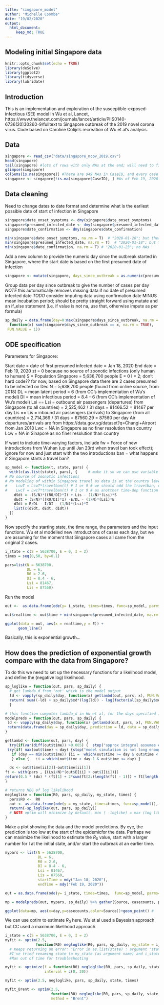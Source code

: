 ```yaml
---
title: "singapore_model"
author: "Michelle Coombe"
date: "19/02/2020"
output: 
  html_document:
     keep_md: TRUE
---
```


## Modeling initial Singapore data

```r
knitr::opts_chunk$set(echo = TRUE)
library(deSolve)
library(ggplot2)
library(tidyverse)
library(lubridate)
```

## Introduction

This is an implementation and exploration of the susceptible-exposed-infectious (SEI) model in Wu et al, Lancet, https://www.thelancet.com/journals/lancet/article/PIIS0140-6736(20)30260-9/fulltext to Singapore outbreak of the 2019 novel corona virus. Code based on Caroline Colijn's recreation of Wu et al's analysis. 

## Data
```r
singapore <- read_csv("data/singapore_ncov_2019.csv")
head(singapore)
tail(singapore) #lots of rows with only NAs at the end; will need to figure out how many and remove them
glimpse(singapore)
colSums(is.na(singapore)) #There are 949 NAs in CaseID, and every case should have an ID, so use this to remove extra columns at end of imported object
singapore <- singapore[!is.na(singapore$CaseID), ] #As of Feb 19, 2020 there should be 84 cases
```

## Data cleaning
Need to change dates to date format and determine what is the earliest possible date of start of infection in Singapore
```r
singapore$date_onset_symptoms <- dmy(singapore$date_onset_symptoms)
singapore$presumed_infected_date <- dmy(singapore$presumed_infected_date)
singapore$date_confirmation <- dmy(singapore$date_confirmation)

min(singapore$date_onset_symptoms, na.rm = T)  # "2020-01-20"; but there are NAs - can impute from presumed infected date and/or date of confirmation
min(singapore$presumed_infected_date, na.rm = T)  # "2020-01-18"; but there are NAs
min(singapore$date_confirmation, na.rm = T) # "2020-01-23"; no NAs 
```

Add a new column to provide the numeric day since the outbreak started in Singapore, where the start date is based on the first presumed date of infection
```r
singapore <- mutate(singapore, days_since_outbreak = as.numeric(presumed_infected_date - min(presumed_infected_date, na.rm = T)))
```

Group data per day since outbreak to give the number of cases per day
*NOTE* this automatically removes missing data if no date of presumed infected date 
*TODO* consider imputing data using confirmation date MINUS mean incubation period; should be pretty straight forward using mutate and an if_else statement (i.e. if value is not na, use that, otherwise impute as per formula)
```r
sp_daily = data.frame(day=0:max(singapore$days_since_outbreak, na.rm = T),  xd = vapply(0:max(singapore$days_since_outbreak, na.rm = T), 
  function(x) sum(singapore$days_since_outbreak == x, na.rm = TRUE),
 FUN.VALUE = 1)) 
```

## ODE specification
Parameters for Singapore:

Start date = date of first presumed infected date = Jan 18, 2020
End date = Feb 19, 2020
zt = 0 because no source of zoonotic infections (only human to human)
S = Population Singapore = 5,638,700 people
E = 0
I = 2; don't hard code?? for now, based on Singapore data there are 2 cases presumed to be infected on Dec
N = 5,638,700 people (found from online source, from 2018)
DL = mean latent period = 6 (from CC's implementation of Wu's model)
DI = mean infectious period = 8.4 - 6 (from CC's implementation of Wu's model)
Lsi == Lsi = outbound air passengers (departures) from Singapore (to all countries) = 2,525,462 / 31 days = 81466.52 = 81467 per day
Lis == Lis = inbound air passengers (arrivals) to Singapore (from all countries) = 2,714,369 / 31 days = 87560.29 = 87560 per day
Air departures/arrivals are from https://data.gov.sg/dataset?q=Changi+Airport from Jan 2018
Lwc = NA in Singapore as no finer resolution than country
Lcw = NA in Sinapore as no finer resolution than country

If want to include time-varying factors, include
fw = Force of new introductions from Wuhan (up until Jan 23rd when travel ban took effect); ignore for now and just start with the two introductions 
ban = what happens if Singapore starts a travel ban?


```r
sp_model <- function(t, state, pars) {
  with(c(as.list(state), pars), {     # make it so we can use variable and par names
# No source of zoonotic infections
# No modeling of within Singapore travel as data is at the country level and infections should be spreading from the two initial cases and/or additional imported cases
#    LcwT = LcwT*travelban(t) # 1 or 0 # we should add the travelban, control measures 
#    LwcT = LwcT*travelban(t) # 1 or 0 # as anotther time-dep function
    dSdt = -(S/N)*((R0/DI)*I) + Lis - (1/N)*(Lsi)*S
    dEdt = (S/N)*((R0/DI)*I) -E/DL - (1/N)*(Lsi)*E
    dIdt = E/DL - I/DI - (1/N)*(Lsi)*I
    list(c(dSdt, dEdt, dIdt))
  })
}
```

Now specify the starting state, the time range, the parameters and the input functions. Wu et al modelled new introductions of cases each day, but we are assuming for the moment that Singapore cases all came from the original 2 cases. 

```r
i_state = c(S = 5638700, E = 0, I = 2)
times = seq(0,50, by=0.1) 

pars=list(N = 5638700, 
          DL = 6, 
          R0 = 2.6, 
          DI = 8.4 - 6, 
          Lsi = 81467, 
          Lis = 87560)
```

Run the model
```r
out <-  as.data.frame(ode(y= i_state, times=times, func=sp_model, parms=pars))

out$realtime <- out$time + min(singapore$presumed_infected_date, na.rm = T)

ggplot(data = out, aes(x = realtime,y = E)) +
      geom_line() 
```
Basically, this is exponential growth...

## How does the prediction of exponential growth compare with the data from Singapore?
To do this we need to set up the necessary functions for a likelihood model, and define the (negative log) likelihood.

```r
sp_loglike = function(out, pars, sp_daily) {
  # get lambda_d from 'out' which is the model output 
  ld <- vapply(sp_daily$day, function(x) getlambd(out, pars, x), FUN.VALUE = 1)
  return( sum((-ld) + sp_daily$xd*(log(ld)) - log(factorial(sp_daily$xd))))
  } 

# this function computes lambda_d in Wu et al, for the days specified in our wufinal (or ccwufinal - offset for our alternative starting time)
modelpreds = function(out, pars, sp_daily) {
 ld <- vapply(sp_daily$day, function(x) getlambd(out, pars, x), FUN.VALUE = 1)
 return(data.frame(day = sp_daily$day, prediction = ld, data = sp_daily$xd))
}

getlambd <- function(out, pars, day) {
  try(if(var(diff(out$time)) >0.005) {  stop("approx integral assumes equal time steps")} )
 try(if( max(out$time) < day) {stop("model simulation is not long enough for the data") })
   if (day == min(out$time)) {ii =  which(out$time >= day & out$time < day + 1)
   } else {   ii = which(out$time > day-1 & out$time <= day) }

  dx <- out$time[ii[2]]-out$time[ii[1]]
ft <- with(pars , {(Lsi/N)*(out$E[ii] + out$I[ii])})
return(0.5 * (dx) * (ft[1] + 2*sum(ft[2:(length(ft) - 1)]) + ft[length(ft)]))
}

# returns NEG of log likelihood
negloglike = function(R0, pars, sp_daily, my_state, times) {
  pars$R0 <-  R0
  out <- as.data.frame(ode(y = my_state, times=times, func=sp_model(), parms=pars))
  return(-sp_loglike(out, pars, sp_daily)) 
  # NOTE optim will minimize by default, min ( -loglike) = max (log like)
}
```


Make a plot showing the data and the model predictions. By eye, the prediction is too low at the start of the epidemicfor the data. 
Perhaps we can maximize the likelihood to estimate the $R_0$ value, start with a larger number for I at the initial state, and/or start the outbreak at an earlier time.
```r
mypars <- list(N = 5638700, 
               DL = 6,
               R0 = 2.6, 
               DI = 8.4 - 6, 
               Lsi = 81467, 
               Lis = 87560,
               startTime = mdy("Jan 18, 2020"),
               endTime = mdy("Feb 19, 2020"))

out = as.data.frame(ode(y= i_state, times=times,  func=sp_model, parms=mypars))

mp = modelpreds(out, mypars, sp_daily) %>% gather(Source, casecounts, prediction:data)

ggplot(data=mp, aes(x=day,y=casecounts,color=Source))+geom_point() #
```


We can use optim to estimate $R_0$ here. Wu et al used a Bayesian approach but CC used a maximum likelihood approach. 

```r
i_state = c(S = 5638700, E = 0, I = 2)
myfit <- optim(2.5, 
              function(R0) negloglike(R0, pars, sp_daily, my_state = i_state, times))
  # Keeps returning an error: 'Error in as.list(state) : argument "state" is missing, with no default'
  #I've tried renaming state to my_state (as argument name) and i_state (for initial values) but still get this error re: can't find "state" and I'm unsure where the issue is; it seems that the issue is in turning the ode output into a dataframe using the as.data.frame function
  #Ran out of time for troubleshooting

myfit <- optimize(f = function(R0) negloglike(R0, pars, sp_daily, state, times),
                  interval = c(0, 20))

myfit <- optim(2.5, negloglike, pars, sp_daily, state, times)

myfit_Brent <- optim(2.5, 
                     function(R0) negloglike(R0, pars, sp_daily, state, times),
                     method = "Brent")
```

